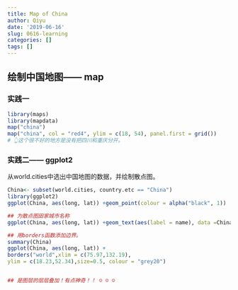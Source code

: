 ```yaml
---
title: Map of China
author: Qiyu
date: '2019-06-16'
slug: 0616-learning
categories: []
tags: []
---
```

## 绘制中国地图—— map

### 实践一
```r
library(maps)
library(mapdata)
map("china")
map("china", col = "red4", ylim = c(18, 54), panel.first = grid())
# 👆这个很不好的地方是没有把四川和重庆分开。
```

### 实践二—— ggplot2

从world.cities中选出中国地图的数据，并绘制散点图。

```r
China<- subset(world.cities, country.etc == "China")
library(ggplot2)
ggplot(China, aes(long, lat)) +geom_point(colour = alpha("black", 1))

## 为散点图田家城市名称
ggplot(China, aes(long, lat)) +geom_text(aes(label = name), data =China,size =3, angle = 0)

## 用borders函数添加边界。
summary(China)
ggplot(China, aes(long, lat)) +
borders("world",xlim = c(75.97,132.19), 
ylim = c(18.23,52.34),size=0.5, colour = "grey20")


## 是图层的层层叠加！有点神奇！！ ☺ ︎☺ ︎☺︎

```

